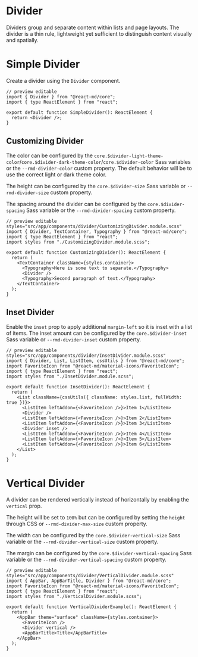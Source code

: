 # Divider

Dividers group and separate content within lists and page layouts. The divider
is a thin rule, lightweight yet sufficient to distinguish content visually and
spatially.

# Simple Divider

Create a divider using the `Divider` component.

```tsx
// preview editable
import { Divider } from "@react-md/core";
import { type ReactElement } from "react";

export default function SimpleDivider(): ReactElement {
  return <Divider />;
}
```

## Customizing Divider

The color can be configured by the
`core.$divider-light-theme-color`/`core.$divider-dark-theme-color`/`core.$divider-color`
Sass variables or the `--rmd-divider-color` custom property. The default
behavior will be to use the correct light or dark theme color.

The height can be configured by the `core.$divider-size` Sass variable or
`--rmd-divider-size` custom property.

The spacing around the divider can be configured by the `core.$divider-spacing` Sass
variable or the `--rmd-divider-spacing` custom property.

```tsx
// preview editable styles="src/app/components/divider/CustomizingDivider.module.scss"
import { Divider, TextContainer, Typography } from "@react-md/core";
import { type ReactElement } from "react";
import styles from "./CustomizingDivider.module.scss";

export default function CustomizingDivider(): ReactElement {
  return (
    <TextContainer className={styles.container}>
      <Typography>Here is some text to separate.</Typography>
      <Divider />
      <Typography>Second paragraph of text.</Typography>
    </TextContainer>
  );
}
```

## Inset Divider

Enable the `inset` prop to apply additional `margin-left` so it is inset with a
list of items. The inset amount can be configured by the
`core.$divider-inset` Sass variable or `--rmd-divider-inset` custom
property.

```tsx
// preview editable styles="src/app/components/divider/InsetDivider.module.scss"
import { Divider, List, ListItem, cssUtils } from "@react-md/core";
import FavoriteIcon from "@react-md/material-icons/FavoriteIcon";
import { type ReactElement } from "react";
import styles from "./InsetDivider.module.scss";

export default function InsetDivider(): ReactElement {
  return (
    <List className={cssUtils({ className: styles.list, fullWidth: true })}>
      <ListItem leftAddon={<FavoriteIcon />}>Item 1</ListItem>
      <Divider />
      <ListItem leftAddon={<FavoriteIcon />}>Item 2</ListItem>
      <ListItem leftAddon={<FavoriteIcon />}>Item 3</ListItem>
      <Divider inset />
      <ListItem leftAddon={<FavoriteIcon />}>Item 4</ListItem>
      <ListItem leftAddon={<FavoriteIcon />}>Item 5</ListItem>
      <ListItem leftAddon={<FavoriteIcon />}>Item 6</ListItem>
    </List>
  );
}
```

# Vertical Divider

A divider can be rendered vertically instead of horizontally by enabling the
`vertical` prop.

The height will be set to `100%` but can be configured by setting the `height`
through CSS or `--rmd-divider-max-size` custom property.

The width can be configured by the `core.$divider-vertical-size` Sass
variable or the `--rmd-divider-vertical-size` custom property.

The margin can be configured by the `core.$divider-vertical-spacing` Sass
variable or the `--rmd-divider-vertical-spacing` custom property.

```tsx
// preview editable styles="src/app/components/divider/VerticalDivider.module.scss"
import { AppBar, AppBarTitle, Divider } from "@react-md/core";
import FavoriteIcon from "@react-md/material-icons/FavoriteIcon";
import { type ReactElement } from "react";
import styles from "./VerticalDivider.module.scss";

export default function VerticalDividerExample(): ReactElement {
  return (
    <AppBar theme="surface" className={styles.container}>
      <FavoriteIcon />
      <Divider vertical />
      <AppBarTitle>Title</AppBarTitle>
    </AppBar>
  );
}
```
